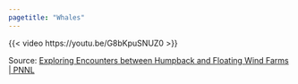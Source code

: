 ```yaml
---
pagetitle: "Whales"
---
```


{{< video https://youtu.be/G8bKpuSNUZ0 >}}

Source: [Exploring Encounters between Humpback and Floating Wind Farms | PNNL](https://www.pnnl.gov/news-media/exploring-encounters-between-humpback-and-floating-wind-farms){target="_blank"}




